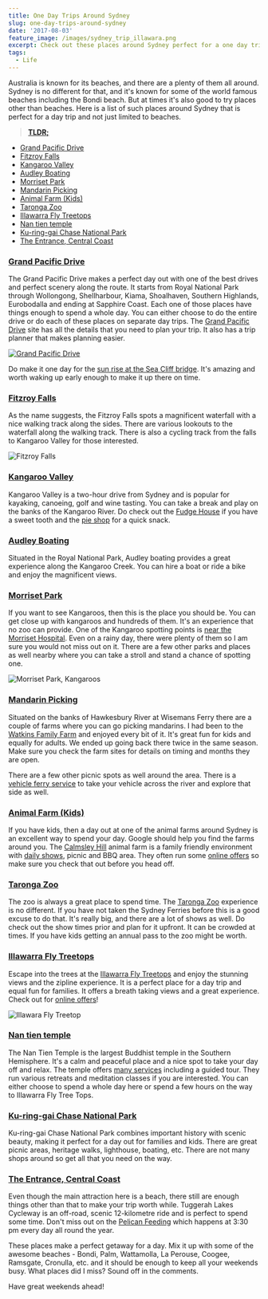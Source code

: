 ```yaml
---
title: One Day Trips Around Sydney
slug: one-day-trips-around-sydney
date: '2017-08-03'
feature_image: /images/sydney_trip_illawara.png
excerpt: Check out these places around Sydney perfect for a one day trip.
tags:
  - Life
---
```

Australia is known for its beaches, and there are a plenty of them all around. Sydney is no different for that, and it's known for some of the world famous beaches including the Bondi beach. But at times it's also good to try places other than beaches. Here is a list of such places around Sydney that is perfect for a day trip and not just limited to beaches.

> [**TLDR;**](https://en.wikipedia.org/wiki/Wikipedia:Too_long;_didn%27t_read)

-   [Grand Pacific Drive](http://www.grandpacificdrive.com.au/)
-   [Fitzroy Falls](http://www.visitnsw.com/destinations/country-nsw/southern-highlands/fitzroy-falls/attractions)
-   [Kangaroo Valley](http://visitkangaroovalley.com.au/)
-   [Audley Boating](http://www.audleyboatshed.com/)
-   [Morriset Park](https://goo.gl/maps/r9Wup35pVFR2)
-   [Mandarin Picking](http://www.watkinsfamilyfarm.com.au/)
-   [Animal Farm (Kids)](http://www.calmsleyhill.com.au/)
-   [Taronga Zoo](https://taronga.org.au/taronga-zoo)
-   [Illawarra Fly Treetops](http://www.illawarrafly.com/)
-   [Nan tien temple](http://www.nantien.org.au/en/)
-   [Ku-ring-gai Chase National Park](http://www.nationalparks.nsw.gov.au/visit-a-park/parks/kuringgai-chase-national-park)
-   [The Entrance, Central Coast](http://theentrance.org.au/)

### [Grand Pacific Drive](http://www.grandpacificdrive.com.au/)

The Grand Pacific Drive makes a perfect day out with one of the best drives and perfect scenery along the route. It starts from Royal National Park through Wollongong, Shellharbour, Kiama, Shoalhaven, Southern Highlands, Eurobodalla and ending at Sapphire Coast. Each one of those places have things enough to spend a whole day. You can either choose to do the entire drive or do each of these places on separate day trips. The [Grand Pacific Drive](http://www.grandpacificdrive.com.au/) site has all the details that you need to plan your trip. It also has a trip planner that makes planning easier.

[![Grand Pacific Drive](/images/sydney_trip_gpd.png)](http://www.grandpacificdrive.com.au/)

Do make it one day for the [sun rise at the Sea Cliff bridge](https://www.instagram.com/p/BUoLoKYj2B3/?taken-by=rahulpnath). It's amazing and worth waking up early enough to make it up there on time.

### [Fitzroy Falls](http://www.visitnsw.com/destinations/country-nsw/southern-highlands/fitzroy-falls/attractions)

As the name suggests, the Fitzroy Falls spots a magnificent waterfall with a nice walking track along the sides. There are various lookouts to the waterfall along the walking track. There is also a cycling track from the falls to Kangaroo Valley for those interested.

![Fitzroy Falls](/images/sydney_trip_fitzroy_falls.jpg)

### [Kangaroo Valley](http://visitkangaroovalley.com.au/)

Kangaroo Valley is a two-hour drive from Sydney and is popular for kayaking, canoeing, golf and wine tasting. You can take a break and play on the banks of the Kangaroo River. Do check out the [Fudge House](http://kangaroovalleyfudge.com.au/) if you have a sweet tooth and the [pie shop](http://worldsbestpies.com.au/) for a quick snack.

### [Audley Boating](http://www.audleyboatshed.com/)

Situated in the Royal National Park, Audley boating provides a great experience along the Kangaroo Creek. You can hire a boat or ride a bike and enjoy the magnificent views.

### [Morriset Park](https://goo.gl/maps/r9Wup35pVFR2)

If you want to see Kangaroos, then this is the place you should be. You can get close up with kangaroos and hundreds of them. It's an experience that no zoo can provide. One of the Kangaroo spotting points is [near the Morriset Hospital](https://goo.gl/maps/r9Wup35pVFR2). Even on a rainy day, there were plenty of them so I am sure you would not miss out on it. There are a few other parks and places as well nearby where you can take a stroll and stand a chance of spotting one.

![Morriset Park, Kangaroos](/images/sydney_trip_morriset_park.png)

### [Mandarin Picking](http://www.watkinsfamilyfarm.com.au/)

Situated on the banks of Hawkesbury River at Wisemans Ferry there are a couple of farms where you can go picking mandarins. I had been to the [Watkins Family Farm](http://www.watkinsfamilyfarm.com.au/) and enjoyed every bit of it. It's great fun for kids and equally for adults. We ended up going back there twice in the same season. Make sure you check the farm sites for details on timing and months they are open.

There are a few other picnic spots as well around the area. There is a [vehicle ferry service](http://www.rms.nsw.gov.au/roads/using-roads/vehicular-ferries/index.html#Wisemansferry) to take your vehicle across the river and explore that side as well.

### [Animal Farm (Kids)](http://www.calmsleyhill.com.au/)

If you have kids, then a day out at one of the animal farms around Sydney is an excellent way to spend your day. Google should help you find the farms around you. The [Calmsley Hill](http://www.calmsleyhill.com.au/) animal farm is a family friendly environment with [daily shows](http://www.calmsleyhill.com.au/visitor-information/daily-show-times), picnic and BBQ area. They often run some [online offers](http://www.calmsleyhill.com.au/city-farm/web-deal) so make sure you check that out before you head off.

### [Taronga Zoo](https://taronga.org.au/taronga-zoo)

The zoo is always a great place to spend time. The [Taronga Zoo](https://taronga.org.au/taronga-zoo) experience is no different. If you have not taken the Sydney Ferries before this is a good excuse to do that. It's really big, and there are a lot of shows as well. Do check out the show times prior and plan for it upfront. It can be crowded at times. If you have kids getting an annual pass to the zoo might be worth.

### [Illawarra Fly Treetops](http://www.illawarrafly.com/)

Escape into the trees at the [Illawarra Fly Treetops](http://www.illawarrafly.com/) and enjoy the stunning views and the zipline experience. It is a perfect place for a day trip and equal fun for families. It offers a breath taking views and a great experience. Check out for [online offers](https://illawarrafly.experienceoz.com.au/en/sydney/illawarra-fly-treetop-walk-online-ticketing)!

![Illawara Fly Treetop](/images/sydney_trip_illawara.png)

### [Nan tien temple](http://www.nantien.org.au/en/)

The Nan Tien Temple is the largest Buddhist temple in the Southern Hemisphere. It's a calm and peaceful place and a nice spot to take your day off and relax. The temple offers [many services](http://www.nantien.org.au/en/services) including a guided tour. They run various retreats and meditation classes if you are interested. You can either choose to spend a whole day here or spend a few hours on the way to Illawarra Fly Tree Tops.

### [Ku-ring-gai Chase National Park](http://www.nationalparks.nsw.gov.au/visit-a-park/parks/kuringgai-chase-national-park)

Ku-ring-gai Chase National Park combines important history with scenic beauty, making it perfect for a day out for families and kids. There are great picnic areas, heritage walks, lighthouse, boating, etc. There are not many shops around so get all that you need on the way.

### [The Entrance, Central Coast](http://theentrance.org.au/)

Even though the main attraction here is a beach, there still are enough things other than that to make your trip worth while. Tuggerah Lakes Cycleway is an off-road, scenic 12-kilometre ride and is perfect to spend some time. Don't miss out on the [Pelican Feeding](https://goo.gl/maps/4cA463PzD3U2) which happens at 3:30 pm every day all round the year.

These places make a perfect getaway for a day. Mix it up with some of the awesome beaches - Bondi, Palm, Wattamolla, La Perouse, Coogee, Ramsgate, Cronulla, etc. and it should be enough to keep all your weekends busy. What places did I miss? Sound off in the comments.

Have great weekends ahead!
